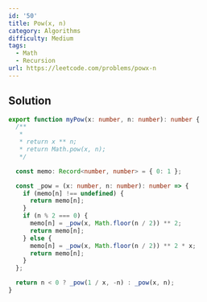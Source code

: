 ```yaml
---
id: '50'
title: Pow(x, n)
category: Algorithms
difficulty: Medium
tags:
  - Math
  - Recursion
url: https://leetcode.com/problems/powx-n
---
```


## Solution

```typescript showLineNumbers
export function myPow(x: number, n: number): number {
  /**
   *
   * return x ** n;
   * return Math.pow(x, n);
   */

  const memo: Record<number, number> = { 0: 1 };

  const _pow = (x: number, n: number): number => {
    if (memo[n] !== undefined) {
      return memo[n];
    }
    if (n % 2 === 0) {
      memo[n] = _pow(x, Math.floor(n / 2)) ** 2;
      return memo[n];
    } else {
      memo[n] = _pow(x, Math.floor(n / 2)) ** 2 * x;
      return memo[n];
    }
  };

  return n < 0 ? _pow(1 / x, -n) : _pow(x, n);
}
```
